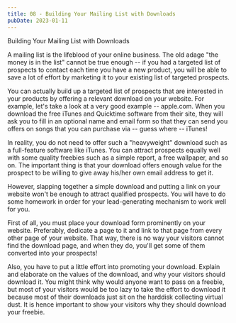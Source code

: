 ```yaml
---
title: 08 - Building Your Mailing List with Downloads
pubDate: 2023-01-11
---
```


Building Your Mailing List with Downloads

A mailing list is the lifeblood of your online business. The old adage "the money is in the list" cannot be true enough -- if you had a targeted list of prospects to contact each time you have a new product, you will be able to save a lot of effort by marketing it to your existing list of targeted prospects. 

You can actually build up a targeted list of prospects that are interested in your products by offering a relevant download on your website. For example, let's take a look at a very good example -- apple.com. When you download the free iTunes and Quicktime software from their site, they will ask you to fill in an optional name and email form so that they can send you offers on songs that you can purchase via -- guess where -- iTunes!

In reality, you do not need to offer such a "heavyweight" download such as a full-feature software like iTunes.  You can attract prospects equally well with some quality freebies such as a simple report, a free wallpaper, and so on. The important thing is that your download offers enough value for the prospect to be willing to give away his/her own email address to get it. 

However, slapping together a simple download and putting a link on your website won't be enough to attract qualified prospects. You will have to do some homework in order for your lead-generating mechanism to work well for you. 

First of all, you must place your download form prominently on your website. Preferably, dedicate a page to it and link to that page from every other page of your website. That way, there is no way your visitors cannot find the download page, and when they do, you'll get some of them converted into your prospects!

Also, you have to put a little effort into promoting your download. Explain and elaborate on the values of the download, and why your visitors should download it. You might think why would anyone want to pass on a freebie, but most of your visitors would be too lazy to take the effort to download it because most of their downloads just sit on the harddisk collecting virtual dust. It is hence important to show your visitors why they should download your freebie.